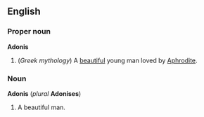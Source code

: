 ==English==
===Proper noun===
'''Adonis'''

#(''Greek mythology'') A [[beautiful]] young man loved by [[Aphrodite]].

===Noun===
'''Adonis''' (''plural'' '''Adonises''')

#A beautiful man.